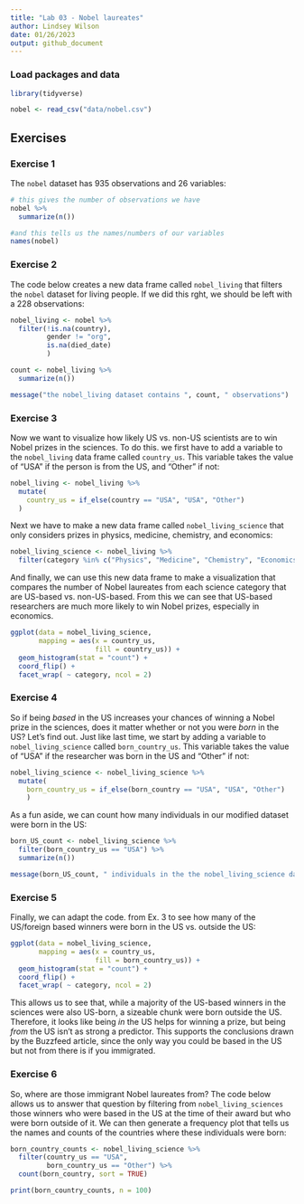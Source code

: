 ```yaml
---
title: "Lab 03 - Nobel laureates"
author: Lindsey Wilson
date: 01/26/2023
output: github_document
---
```


### Load packages and data

```r
library(tidyverse) 
```

```r
nobel <- read_csv("data/nobel.csv")
```

## Exercises

### Exercise 1

The `nobel` dataset has 935 observations and 26 variables:

```r
# this gives the number of observations we have
nobel %>%
  summarize(n())

#and this tells us the names/numbers of our variables
names(nobel)
```

### Exercise 2

The code below creates a new data frame called `nobel_living` that filters the `nobel` dataset for living people.
If we did this rght, we should be left with a 228 observations:

```r
nobel_living <- nobel %>%
  filter(!is.na(country),
         gender != "org",
         is.na(died_date)
         )

count <- nobel_living %>%
  summarize(n())

message("the nobel_living dataset contains ", count, " observations")
```

### Exercise 3

Now we want to visualize how likely US vs. non-US scientists are to win Nobel prizes in the sciences.
To do this. we first have to add a variable to the `nobel_living` data frame called `country_us`.
This variable takes the value of "USA" if the person is from the US, and "Other" if not:

```r
nobel_living <- nobel_living %>%
  mutate(
    country_us = if_else(country == "USA", "USA", "Other")
  )
```

Next we have to make a new data frame called `nobel_living_science` that only considers prizes in physics, medicine, chemistry, and economics:

```r
nobel_living_science <- nobel_living %>%
  filter(category %in% c("Physics", "Medicine", "Chemistry", "Economics"))
```

And finally, we can use this new data frame to make a visualization that compares the number of Nobel laureates from each science category that are US-based vs. non-US-based.
From this we can see that US-based researchers are much more likely to win Nobel prizes, especially in economics.

```r
ggplot(data = nobel_living_science,
       mapping = aes(x = country_us,
                     fill = country_us)) + 
  geom_histogram(stat = "count") +
  coord_flip() +
  facet_wrap( ~ category, ncol = 2)
```

### Exercise 4

So if being *based* in the US increases your chances of winning a Nobel prize in the sciences, does it matter whether or not you were *born* in the US?
Let's find out.
Just like last time, we start by adding a variable to `nobel_living_science` called `born_country_us`.
This variable takes the value of "USA" if the researcher was born in the US and "Other" if not:

```r
nobel_living_science <- nobel_living_science %>%
  mutate(
    born_country_us = if_else(born_country == "USA", "USA", "Other")
    )
```

As a fun aside, we can count how many individuals in our modified dataset were born in the US:

```r
born_US_count <- nobel_living_science %>%
  filter(born_country_us == "USA") %>%
  summarize(n())

message(born_US_count, " individuals in the the nobel_living_science dataset were born in the US")
```

### Exercise 5

Finally, we can adapt the code. from Ex. 3 to see how many of the US/foreign based winners were born in the US vs. outside the US:

```r
ggplot(data = nobel_living_science,
       mapping = aes(x = country_us,
                     fill = born_country_us)) + 
  geom_histogram(stat = "count") +
  coord_flip() +
  facet_wrap( ~ category, ncol = 2)
```

This allows us to see that, while a majority of the US-based winners in the sciences were also US-born, a sizeable chunk were born outside the US.
Therefore, it looks like being *in* the US helps for winning a prize, but being *from* the US isn't as strong a predictor.
This supports the conclusions drawn by the Buzzfeed article, since the only way you could be based in the US but not from there is if you immigrated.

### Exercise 6

So, where are those immigrant Nobel laureates from? 
The code below allows us to answer that question by filtering from `nobel_living_sciences` those winners who were based in the US at the time of their award  but who were born outside of it.
We can then generate a frequency plot that tells us the names and counts of the countries where these individuals were born:

```r
born_country_counts <- nobel_living_science %>%
  filter(country_us == "USA",
         born_country_us == "Other") %>%
  count(born_country, sort = TRUE)

print(born_country_counts, n = 100)
```

